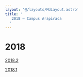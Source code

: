 ```yaml
---
layout: '@/layouts/MdLayout.astro'
title: '
   2018 — Campus Arapiraca
  '
---
```




2018
====









[2018.2](/cpt/horarios/2018/oferta-academica-2018.2/view)


[2018.1](/cpt/horarios/2018/oferta-academica-2018.1/view)












